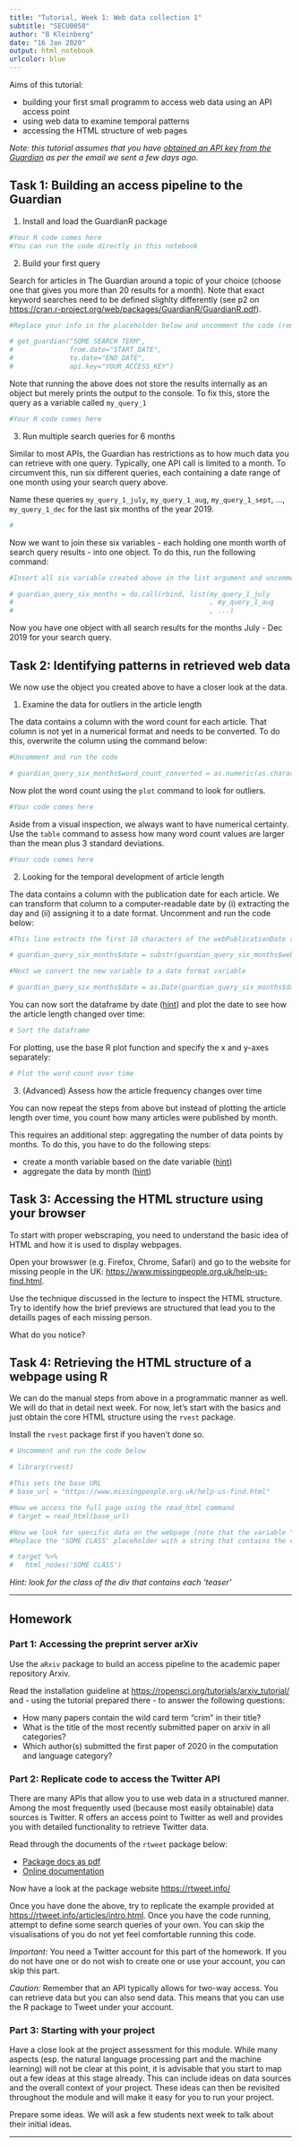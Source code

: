 ```yaml
---
title: "Tutorial, Week 1: Web data collection 1"
subtitle: "SECU0050"
author: "B Kleinberg"
date: "16 Jan 2020"
output: html_notebook
urlcolor: blue
---
```


Aims of this tutorial:

- building your first small programm to access web data using an API access point
- using web data to examine temporal patterns
- accessing the HTML structure of web pages


_Note: this tutorial assumes that you have [obtained an API key from the Guardian](https://open-platform.theguardian.com/access/) as per the email we sent a few days ago._


## Task 1: Building an access pipeline to the Guardian

1. Install and load the GuardianR package

```r
#Your R code comes here
#You can run the code directly in this notebook

```

2. Build your first query

Search for articles in The Guardian around a topic of your choice (choose one that gives you more than 20 results for a month). Note that exact keyword searches need to be defined slighlty differently (see p2 on [https://cran.r-project.org/web/packages/GuardianR/GuardianR.pdf](https://cran.r-project.org/web/packages/GuardianR/GuardianR.pdf)).

```r
#Replace your info in the placeholder below and uncomment the code (remove the #)

# get_guardian("SOME SEARCH TERM",
#              from.date="START_DATE",
#              to.date="END_DATE",
#              api.key="YOUR_ACCESS_KEY")
```

Note that running the above does not store the results internally as an object but merely prints the output to the console. To fix this, store the query as a variable called `my_query_1`

```r
#Your R code comes here
```

3. Run multiple search queries for 6 months

Similar to most APIs, the Guardian has restrictions as to how much data you can retrieve with one query. Typically, one API call is limited to a month. To circumvent this, run six different queries, each containing a date range of one month using your search query above.

Name these queries `my_query_1_july`, `my_query_1_aug`, `my_query_1_sept`, ..., `my_query_1_dec` for the last six months of the year 2019.

```r
#
```

Now we want to join these six variables - each holding one month worth of search query results - into one object. To do this, run the following command:

```r
#Insert all six variable created above in the list argument and uncomment and run the code.

# guardian_query_six_months = do.call(rbind, list(my_query_1_july
#                                                 , my_query_1_aug
#                                                 , ...)
```

Now you have one object with all search results for the months July - Dec 2019 for your search query.


## Task 2: Identifying patterns in retrieved web data

We now use the object you created above to have a closer look at the data. 

1. Examine the data for outliers in the article length

The data contains a column with the word count for each article. That column is not yet in a numerical format and needs to be converted. To do this, overwrite the column using the command below:

```r
#Uncomment and run the code

# guardian_query_six_months$word_count_converted = as.numeric(as.character(guardian_query_six_months$wordcount))
```

Now plot the word count using the `plot` command to look for outliers.

```r
#Your code comes here
```

Aside from a visual inspection, we always want to have numerical certainty. Use the `table` command to assess how many word count values are larger than the mean plus 3 standard deviations.

```r
#Your code comes here
```

2. Looking for the temporal development of article length

The data contains a column with the publication date for each article. We can transform that column to a computer-readable date by (i) extracting the day and (ii) assigning it to a date format. Uncomment and run the code below:

```r
#This line extracts the first 10 characters of the webPublicationDate string

# guardian_query_six_months$date = substr(guardian_query_six_months$webPublicationDate, 1, 10)

#Next we convert the new variable to a date format variable

# guardian_query_six_months$date = as.Date(guardian_query_six_months$date, format = "%Y-%m-%d")
```

You can now sort the dataframe by date ([hint](https://www.statmethods.net/management/sorting.html)) and plot the date to see how the article length changed over time:

```r
# Sort the dataframe

```

For plotting, use the base R plot function and specify the x and y-axes separately:

```r
# Plot the word count over time

```

3. (Advanced) Assess how the article frequency changes over time

You can now repeat the steps from above but instead of plotting the article length over time, you count how many articles were published by month.

This requires an additional step: aggregating the number of data points by months. To do this, you have to do the following steps:

- create a month variable based on the date variable ([hint](https://stackoverflow.com/questions/22603847/how-to-extract-month-from-date-in-r))
- aggregate the data by month ([hint](https://www.rdocumentation.org/packages/stats/versions/3.6.2/topics/aggregate))

## Task 3: Accessing the HTML structure using your browser

To start with proper webscraping, you need to understand the basic idea of HTML and how it is used to display webpages.

Open your browswer (e.g. Firefox, Chrome, Safari) and go to the website for missing people in the UK: [https://www.missingpeople.org.uk/help-us-find.html](https://www.missingpeople.org.uk/help-us-find.html).

Use the technique discussed in the lecture to inspect the HTML structure. Try to identify how the brief previews are structured that lead you to the detaills pages of each missing person.

What do you notice?


## Task 4: Retrieving the HTML structure of a webpage using R

We can do the manual steps from above in a programmatic manner as well. We will do that in detail next week. For now, let's start with the basics and just obtain the core HTML structure using the `rvest` package.

Install the `rvest` package first if you haven't done so.

```r
# Uncomment and run the code below

# library(rvest)

#This sets the base URL
# base_url = "https://www.missingpeople.org.uk/help-us-find.html"

#Now we access the full page using the read_html command
# target = read_html(base_url)

#Now we look for specific data on the webpage (note that the variable "target" contains a snapshot of the full HTML page now)
#Replace the 'SOME CLASS' placeholder with a string that contains the class of the HTML objects of interest (note that you identify classes with a simple . --> e.g. if the class name was "class1", you would change the placeholder to ".class1")

# target %>%
#   html_nodes('SOME CLASS')
```

_Hint: look for the class of the div that contains each 'teaser'_

---

## Homework

### Part 1: Accessing the preprint server arXiv

Use the `aRxiv` package to build an access pipeline to the academic paper repository Arxiv.

Read the installation guideline at [https://ropensci.org/tutorials/arxiv_tutorial/](https://ropensci.org/tutorials/arxiv_tutorial/) and - using the tutorial prepared there - to answer the following questions:

- How many papers contain the wild card term "crim" in their title?
- What is the title of the most recently submitted paper on arxiv in all categories?
- Which author(s) submitted the first paper of 2020 in the computation and language category?


### Part 2: Replicate code to access the Twitter API

There are many APIs that allow you to use web data in a structured manner. Among the most frequently used (because most easily obtainable) data sources is Twitter. R offers an access point to Twitter as well and provides you with detailed functionality to retrieve Twitter data.

Read through the documents of the `rtweet` package below:

- [Package docs as pdf](https://cran.r-project.org/web/packages/rtweet/rtweet.pdf)
- [Online documentation](https://www.rdocumentation.org/packages/rtweet/versions/0.6.9)

Now have a look at the package website [https://rtweet.info/](https://rtweet.info/)

Once you have done the above, try to replicate the example provided at [https://rtweet.info/articles/intro.html](https://rtweet.info/articles/intro.html). Once you have the code running, attempt to define some search queries of your own. You can skip the visualisations of you do not yet feel comfortable running this code.

_Important:_ You need a Twitter account for this part of the homework. If you do not have one or do not wish to create one or use your account, you can skip this part.

_Caution:_ Remember that an API typically allows for two-way access. You can retrieve data but you can also send data. This means that you can use the R package to Tweet under your account.


### Part 3: Starting with your project

Have a close look at the project assessment for this module. While many aspects (esp. the natural language processing part and the machine learning) will not be clear at this point, it is advisable that you start to map out a few ideas at this stage already. This can include ideas on data sources and the overall context of your project. These ideas can then be revisited throughout the module and will make it easy for you to run your project.

Prepare some ideas. We will ask a few students next week to talk about their initial ideas.

---




